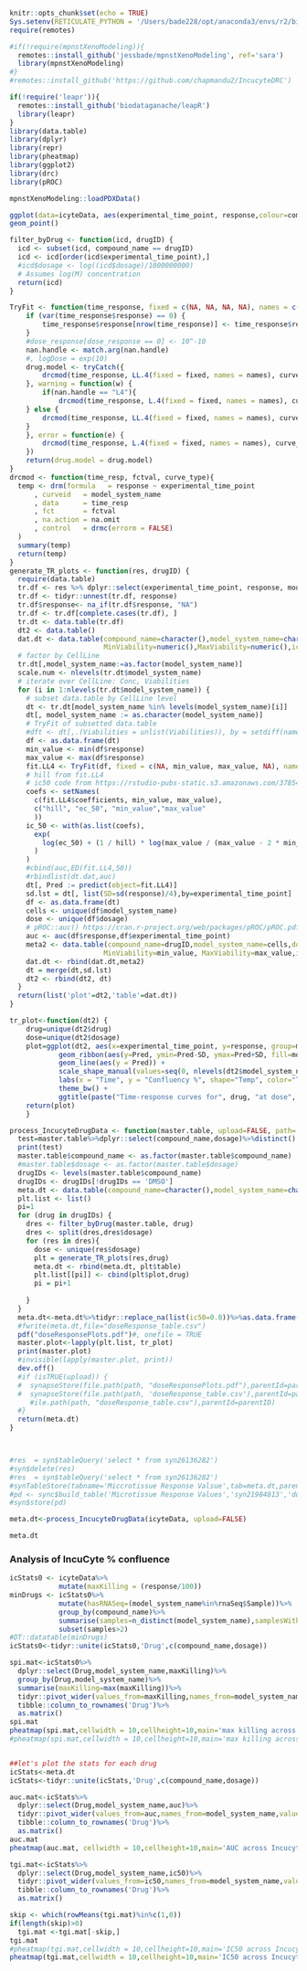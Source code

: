 ```r
knitr::opts_chunk$set(echo = TRUE)
Sys.setenv(RETICULATE_PYTHON = '/Users/bade228/opt/anaconda3/envs/r2/bin/python3')
require(remotes)

#if(!require(mpnstXenoModeling)){
  remotes::install_github('jessbade/mpnstXenoModeling', ref='sara')
  library(mpnstXenoModeling)
#}
#remotes::install_github('https://github.com/chapmandu2/IncucyteDRC')

if(!require('leapr')){
  remotes::install_github('biodataganache/leapR')
  library(leapr)
}
library(data.table)
library(dplyr)
library(repr)
library(pheatmap)
library(ggplot2)
library(drc)
library(pROC)
```

```r
mpnstXenoModeling::loadPDXData()
```

```r
ggplot(data=icyteData, aes(experimental_time_point, response,colour=compound_name,shape=model_system_name)) +
geom_point()
```

```r
filter_byDrug <- function(icd, drugID) {
  icd <- subset(icd, compound_name == drugID)
  icd <- icd[order(icd$experimental_time_point),]
  #icd$dosage <- log((icd$dosage)/1000000000)
  # Assumes log(M) concentration
  return(icd)
}

TryFit <- function(time_response, fixed = c(NA, NA, NA, NA), names = c(NA, NA, NA, NA), nan.handle = c("LL4", "L4"), curve_type){
    if (var(time_response$response) == 0) {
        time_response$response[nrow(time_response)] <- time_response$response[nrow(time_response)] + 10^-10
    }
    #dose_response[dose_response == 0] <- 10^-10
    nan.handle <- match.arg(nan.handle)
    #, logDose = exp(10)
    drug.model <- tryCatch({
        drcmod(time_response, LL.4(fixed = fixed, names = names), curve_type)
    }, warning = function(w) {
        if(nan.handle == "L4"){
            drcmod(time_response, L.4(fixed = fixed, names = names), curve_type)
    } else {
        drcmod(time_response, LL.4(fixed = fixed, names = names), curve_type)
    }
    }, error = function(e) {
        drcmod(time_response, L.4(fixed = fixed, names = names), curve_type)
    })
    return(drug.model = drug.model)
}
drcmod <- function(time_resp, fctval, curve_type){
  temp <- drm(formula   = response ~ experimental_time_point
      , curveid   = model_system_name
      , data      = time_resp
      , fct       = fctval
      , na.action = na.omit
      , control   = drmc(errorm = FALSE)
  )
  summary(temp)
  return(temp)
}
generate_TR_plots <- function(res, drugID) {
  require(data.table)
  tr.df <- res %>% dplyr::select(experimental_time_point, response, model_system_name, dosage) #%>% setDT()
  tr.df <- tidyr::unnest(tr.df, response)
  tr.df$response<- na_if(tr.df$response, "NA")
  tr.df <- tr.df[complete.cases(tr.df), ]
  tr.dt <- data.table(tr.df)
  dt2 <- data.table()
  dat.dt <- data.table(compound_name=character(),model_system_name=character(),dosage=numeric(),Hill=numeric(),ec50=numeric(),
                       MinViability=numeric(),MaxViability=numeric(),ic50=numeric(),auc=numeric())
  # factor by CellLine
  tr.dt[,model_system_name:=as.factor(model_system_name)]
  scale.num <- nlevels(tr.dt$model_system_name)
  # iterate over CellLine: Conc, Viabilities
  for (i in 1:nlevels(tr.dt$model_system_name)) {
    # subset data.table by CellLine level
    dt <- tr.dt[model_system_name %in% levels(model_system_name)[i]]
    dt[, model_system_name := as.character(model_system_name)]
    # TryFit of subsetted data.table
    #dft <- dt[,.(Viabilities = unlist(Viabilities)), by = setdiff(names(dt), 'Viabilities')]
    df <- as.data.frame(dt)
    min_value <- min(df$response)
    max_value <- max(df$response)
    fit.LL4 <- TryFit(df, fixed = c(NA, min_value, max_value, NA), names = c("hill", "min_value", "max_value", "ec_50"), nan.handle = "L4", "model_system_name")
    # hill from fit.LL4
    # ic50 code from https://rstudio-pubs-static.s3.amazonaws.com/378543_5b5bda32bf0541a485ccc49efbea680a.html
    coefs <- setNames(
      c(fit.LL4$coefficients, min_value, max_value),
      c("hill", "ec_50", "min_value","max_value"
      ))
    ic_50 <- with(as.list(coefs),
      exp(
        log(ec_50) + (1 / hill) * log(max_value / (max_value - 2 * min_value)) #log(ec_50)
      )
    )
    #cbind(auc,ED(fit.LL4,50))
    #rbindlist(dt.dat,auc)
    dt[, Pred := predict(object=fit.LL4)]
    sd.lst = dt[, list(SD=sd(response)/4),by=experimental_time_point]
    df <- as.data.frame(dt)
    cells <- unique(df$model_system_name)
    dose <- unique(df$dosage)
    # pROC::auc() https://cran.r-project.org/web/packages/pROC/pROC.pdf
    auc <- auc(df$response,df$experimental_time_point)
    meta2 <- data.table(compound_name=drugID,model_system_name=cells,dosage=dose,Hill=coefs['hill'],ec50=coefs['ec_50'],
                       MinViability=min_value, MaxViability=max_value,ic50=ic_50,auc=as.numeric(auc))
    dat.dt <- rbind(dat.dt,meta2)
    dt = merge(dt,sd.lst)
    dt2 <- rbind(dt2, dt)
  }
  return(list('plot'=dt2,'table'=dat.dt))
}

tr_plot<-function(dt2) {
    drug=unique(dt2$drug)
    dose=unique(dt2$dosage)
    plot=ggplot(dt2, aes(x=experimental_time_point, y=response, group=model_system_name, color=model_system_name)) + #, shape=model_system_name
            geom_ribbon(aes(y=Pred, ymin=Pred-SD, ymax=Pred+SD, fill=model_system_name), alpha=0.2, color=NA) +
            geom_line(aes(y = Pred)) +
            scale_shape_manual(values=seq(0, nlevels(dt2$model_system_name))) +
            labs(x = "Time", y = "Confluency %", shape="Temp", color="Temp") +
            theme_bw() +
            ggtitle(paste("Time-response curves for", drug, "at dose", dose, "nM"))
    return(plot)
    }
```

```r
process_IncucyteDrugData <- function(master.table, upload=FALSE, path='.', parentID=NULL){
  test=master.table%>%dplyr::select(compound_name,dosage)%>%distinct()
  print(test)
  master.table$compound_name <- as.factor(master.table$compound_name)
  #master.table$dosage <- as.factor(master.table$dosage)
  drugIDs <- levels(master.table$compound_name)
  drugIDs <- drugIDs[!drugIDs == 'DMSO']
  meta.dt <- data.table(compound_name=character(),model_system_name=character(),dosage=numeric(),Hill=numeric(),ec50=numeric(),MinViability=numeric(),MaxViability=numeric(),ic50=numeric(),auc=numeric())
  plt.list <- list()
  pi=1
  for (drug in drugIDs) {
    dres <- filter_byDrug(master.table, drug)
    dres <- split(dres,dres$dosage)
    for (res in dres){
      dose <- unique(res$dosage)
      plt = generate_TR_plots(res,drug)
      meta.dt <- rbind(meta.dt, plt$table)
      plt.list[[pi]] <- cbind(plt$plot,drug)
      pi = pi+1
      
    }
  }
  meta.dt<-meta.dt%>%tidyr::replace_na(list(ic50=0.0))%>%as.data.frame()
  #fwrite(meta.dt,file="doseResponse_table.csv")
  pdf("doseResponsePlots.pdf")#, onefile = TRUE
  master.plot<-lapply(plt.list, tr_plot)
  print(master.plot)
  #invisible(lapply(master.plot, print))
  dev.off()
  #if (isTRUE(upload)) {
  #  synapseStore(file.path(path, "doseResponsePlots.pdf"),parentId=parentID)
  #  synapseStore(file.path(path, 'doseResponse_table.csv'),parentId=parentID)
     #ile.path(path, "doseResponse_table.csv"),parentId=parentID)
  #}
  return(meta.dt)
}



#res  = syn$tableQuery('select * from syn26136282')
#syn$delete(res)
#res  = syn$tableQuery('select * from syn26136282')
#synTableStore(tabname='Miccrotissue Response Valsue',tab=meta.dt,parentId='syn21984813')
#pd <- sync$build_table('Microtissue Response Values','syn21984813','doseResponse_table.csv')
#syn$store(pd)
```

```r
meta.dt<-process_IncucyteDrugData(icyteData, upload=FALSE)
```

```r
meta.dt
```

### Analysis of IncuCyte % confluence

```r
icStats0 <- icyteData%>%
            mutate(maxKilling = (response/100))
minDrugs <- icStats0%>%
            mutate(hasRNASeq=(model_system_name%in%rnaSeq$Sample))%>%
            group_by(compound_name)%>%
            summarise(samples=n_distinct(model_system_name),samplesWithRNA=count(hasRNASeq==TRUE))%>%
            subset(samples>2)
#DT::datatable(minDrugs)
icStats0<-tidyr::unite(icStats0,'Drug',c(compound_name,dosage))
```

```r
spi.mat<-icStats0%>%
  dplyr::select(Drug,model_system_name,maxKilling)%>%
  group_by(Drug,model_system_name)%>%
  summarise(maxKilling=max(maxKilling))%>%
  tidyr::pivot_wider(values_from=maxKilling,names_from=model_system_name,values_fill=list(maxKilling=0))%>%
  tibble::column_to_rownames('Drug')%>%
  as.matrix()
spi.mat
pheatmap(spi.mat,cellwidth = 10,cellheight=10,main='max killing across Incucyte data')
#pheatmap(spi.mat,cellwidth = 10,cellheight=10,main='max killing across Incucyte data',filename='MK_ic.png')



```

```r
##let's plot the stats for each drug
icStats<-meta.dt
icStats<-tidyr::unite(icStats,'Drug',c(compound_name,dosage))

auc.mat<-icStats%>%
  dplyr::select(Drug,model_system_name,auc)%>%
  tidyr::pivot_wider(values_from=auc,names_from=model_system_name,values_fill=list(auc=0))%>%
  tibble::column_to_rownames('Drug')%>%
  as.matrix()
auc.mat
pheatmap(auc.mat, cellwidth = 10,cellheight=10,main='AUC across Incucyte data')

tgi.mat<-icStats%>%
  dplyr::select(Drug,model_system_name,ic50)%>%
  tidyr::pivot_wider(values_from=ic50,names_from=model_system_name,values_fill=list(ic50=0))%>%
  tibble::column_to_rownames('Drug')%>%
  as.matrix()

skip <- which(rowMeans(tgi.mat)%in%c(1,0))
if(length(skip)>0)
  tgi.mat <-tgi.mat[-skip,]
tgi.mat
#pheatmap(tgi.mat,cellwidth = 10,cellheight=10,main='IC50 across Incucyte data',filename='ic50_ic.png')
pheatmap(tgi.mat,cellwidth = 10,cellheight=10,main='IC50 across Incucyte data')


```

```r

```
